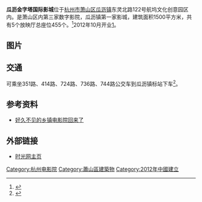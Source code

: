 '''瓜沥金字塔国际影城'''位于[[杭州市|杭州市]][[萧山区|萧山区]][[瓜沥镇|瓜沥镇]]东灵北路122号航坞文化创意园区内。是萧山区内第三家数字影院，瓜沥镇第一家影城，建筑面积1500平方米，共有5个放映厅总座位455个。<ref>{{Cite web |url=http://theater.mtime.com/China_Zhejiang_Province_Hangzhou_Xiaoshanqu/3848/info.html |title=影院介绍 |access-date=2014-12-11 |archive-date=2014-12-11 |archive-url=https://web.archive.org/web/20141211095647/http://theater.mtime.com/China_Zhejiang_Province_Hangzhou_Xiaoshanqu/3848/info.html |dead-url=no }}</ref>2012年10月开业[https://web.archive.org/web/20141211095928/http://xianghu.xsnet.cn/forum.php?mod=viewthread&tid=673747]。

== 图片 ==
{{Gallery
|width=140
|lines=1
|align=center
|File:Guali Pyramid Cinema 02.jpg|
|File:Guali Pyramid Cinema 06.jpg|
|File:Guali Pyramid Cinema 04.jpg|
}}

== 交通 ==
可乘坐351路、414路、724路、736路、744路公交车到瓜沥镇标站下车<ref>{{Cite web |url=http://site.douban.com/236265/ |title=瓜沥金字塔国际影城 |access-date=2014-12-11 |archive-date=2016-05-21 |archive-url=https://web.archive.org/web/20160521023747/https://site.douban.com/236265/ |dead-url=no }}</ref>。

== 参考资料 ==
{{reflist}}
* [http://roll.sohu.com/20130809/n383757876.shtml 好久不见的乡镇电影院回来了]

== 外部链接 ==
{{commons category|Guali Pyramid Cinema}}
*[http://theater.mtime.com/China_Zhejiang_Province_Hangzhou_Xiaoshanqu/3848/ 时光网主页] {{Wayback|url=http://theater.mtime.com/China_Zhejiang_Province_Hangzhou_Xiaoshanqu/3848/ |date=20180712160508 }}

{{杭州电影院}}
[[Category:杭州电影院|Category:杭州电影院]]
[[Category:蕭山區建築物|Category:蕭山區建築物]]
[[Category:2012年中國建立|Category:2012年中國建立]]